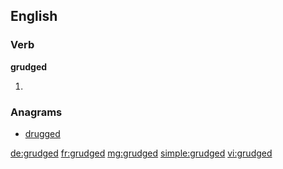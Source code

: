 ==English==

===Verb===
'''grudged'''

# {{en-past of|grudge}}

===Anagrams===
* [[drugged#English|drugged]]

[[de:grudged]]
[[fr:grudged]]
[[mg:grudged]]
[[simple:grudged]]
[[vi:grudged]]
